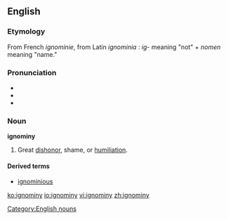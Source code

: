 ==English==

=== Etymology ===
From French ''ignominie'', from Latin ''ignominia'' : ''ig''- meaning "not" + ''nomen'' meaning "name."
===Pronunciation===
*{{IPA|/ˈɪgnəmɪni/}}
*{{SAMPA|/"Ign@mIni/}}
*{{AHD|/ĭg'nə-mĭn'ē/}}
=== Noun ===
'''ignominy'''
#Great [[dishonor]], shame, or [[humiliation]].

====Derived terms====
*[[ignominious]]
[[Category:English nouns]]
[[ko:ignominy]]
[[io:ignominy]]
[[vi:ignominy]]
[[zh:ignominy]]